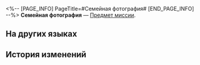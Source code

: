<%-- [PAGE_INFO]
PageTitle=#Семейная фотография#
[END_PAGE_INFO] --%>
{{Предмет Инфобокс
|id          = 140372
|Изображение = Предмет Семейная фотография.png
|Тип         = Предмет миссии
|Инвентарь   = Миссии
|Редкость    = 3
|Эффект      = 
|Описание    = Фотография семьи из трёх человек. Подпись: «Наше первое прибытие на Сяньчжоу. Рено». Кажется, она была сделана лет сто назад...
}}
'''Семейная фотография''' — [[Предмет миссии]].

==На других языках==
{{На других языках
|en   = Family Photo
|zhs  = 家庭照片
|zht  = 家庭照片
|ja   = 家族写真
|ko   = 가족사진
|es   = Foto de familia
|fr   = Photo de famille
|ru   = Семейная фотография
|th   = รูปครอบครัว
|vi   = Ảnh Gia Đình
|de   = Familienfoto
|id   = Foto Keluarga
|pt   = Foto de Família
}}

==История изменений==
{{История изменений|3.5}}
